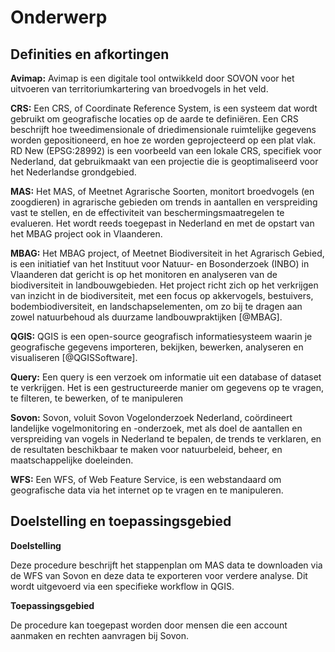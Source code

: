# Onderwerp

## Definities en afkortingen

**Avimap:** Avimap is een digitale tool ontwikkeld door SOVON voor het uitvoeren van territoriumkartering van broedvogels in het veld.

**CRS:** Een CRS, of Coordinate Reference System, is een systeem dat wordt gebruikt om geografische locaties op de aarde te definiëren.
Een CRS beschrijft hoe tweedimensionale of driedimensionale ruimtelijke gegevens worden gepositioneerd, en hoe ze worden geprojecteerd op een plat vlak.
RD New (EPSG:28992) is een voorbeeld van een lokale CRS, specifiek voor Nederland, dat gebruikmaakt van een projectie die is geoptimaliseerd voor het Nederlandse grondgebied.

**MAS:** Het MAS, of Meetnet Agrarische Soorten, monitort broedvogels (en zoogdieren) in agrarische gebieden om trends in aantallen en verspreiding vast te stellen, en de effectiviteit van beschermingsmaatregelen te evalueren.
Het wordt reeds toegepast in Nederland en met de opstart van het MBAG project ook in Vlaanderen.

**MBAG:** Het MBAG project, of Meetnet Biodiversiteit in het Agrarisch Gebied, is een initiatief van het Instituut voor Natuur- en Bosonderzoek (INBO) in Vlaanderen dat gericht is op het monitoren en analyseren van de biodiversiteit in landbouwgebieden.
Het project richt zich op het verkrijgen van inzicht in de biodiversiteit, met een focus op akkervogels, bestuivers, bodembiodiversiteit, en landschapselementen, om zo bij te dragen aan zowel natuurbehoud als duurzame landbouwpraktijken [@MBAG].

**QGIS:** QGIS is een open-source geografisch informatiesysteem waarin je geografische gegevens importeren, bekijken, bewerken, analyseren en visualiseren [@QGISSoftware].

**Query:** Een query is een verzoek om informatie uit een database of dataset te verkrijgen.
Het is een gestructureerde manier om gegevens op te vragen, te filteren, te bewerken, of te manipuleren

**Sovon:** Sovon, voluit Sovon Vogelonderzoek Nederland, coördineert landelijke vogelmonitoring en -onderzoek, met als doel de aantallen en verspreiding van vogels in Nederland te bepalen, de trends te verklaren, en de resultaten beschikbaar te maken voor natuurbeleid, beheer, en maatschappelijke doeleinden.

**WFS:** Een WFS, of Web Feature Service, is een webstandaard om geografische data via het internet op te vragen en te manipuleren.

```{=html}
<!--
Definities van begrippen en afkortingen die noodzakelijk zijn om dit document te begrijpen en het protocol op een gepaste manier te kunnen uitvoeren.
-->
```
## Doelstelling en toepassingsgebied

**Doelstelling**

Deze procedure beschrijft het stappenplan om MAS data te downloaden via de WFS van Sovon en deze data te exporteren voor verdere analyse.
Dit wordt uitgevoerd via een specifieke workflow in QGIS.

**Toepassingsgebied**

De procedure kan toegepast worden door mensen die een account aanmaken en rechten aanvragen bij Sovon.

```{=html}
<!--
Doelstelling: omschrijving in woorden waarvoor het protocol dient.
Voorbeelden wat er met de gegevens kan gedaan worden.
Probeer de doelstelling zo veel mogelijk generiek te beschrijven en vermijd projectspecifieke doelstellingen.
Toepassingsgebied: bespreek hier onder welke condities het protocol kan gebruikt worden.
-->
```

